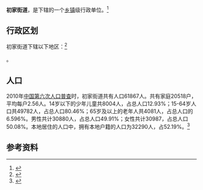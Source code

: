 {{中国乡级行政区|37/06/13/002/000}}

'''初家街道'''，是{{PRC admin/fullname|37/06/13/002/000|3}}下辖的一个[[乡镇|乡镇]]级行政单位。<ref>{{PRC admin/ref sgc|{{PRC admin/parent|37/06/13/002/000}}}}</ref>

== 行政区划 ==

初家街道下辖以下地区：<ref>{{PRC admin/ref sgc|37/06/13/002/000}}</ref>

{{PRC admin/children|37/06/13/002/000}}。
== 人口 ==

2010年[[中国第六次人口普查|中国第六次人口普查]]时，初家街道共有人口61867人。共有家庭20518户，平均每户2.56人。14岁以下的少年儿童共8004人，占总人口12.93%；15-64岁人口共49782人，占总人口80.46%；65岁及以上的老年人共4081人，占总人口的6.596%。男性共计30880人，占总人口49.91%；女性共计30987，占总人口50.08%。本地居住的人口中，拥有本地户籍的人口为32290人，占52.19%。<ref name="人口普查2010">{{cite web| url =http://www.yearbookchina.com/navipage-n2013030152000017.html| title =《中国2010年人口普查分乡、镇、街道资料》| author =中国国务院人口普查办公室、中国国家统计局人口就业统计司等| year =2010| website =统计年鉴分享平台| page =表15 山东省乡、镇、街道人口| format =收费| access-date =2018-07-19| archive-url =https://web.archive.org/web/20180719084356/http://www.yearbookchina.com/navipage-n2013030152000017.html| archive-date =2018-07-19| dead-url =yes}}</ref>

== 参考资料 ==

{{reflist}}

{{行政区划小作品}}
{{PRC admin/navcat|37/06/13/002/000}}
